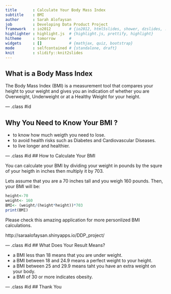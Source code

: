 ```yaml
---
title       : Calculate Your Body Mass Index
subtitle    : BMI
author      : Sarah Alofaysan
job         : Developing Data Product Project
framework   : io2012        # {io2012, html5slides, shower, dzslides, ...}
highlighter : highlight.js  # {highlight.js, prettify, highlight}
hitheme     : tomorrow      # 
widgets     : []            # {mathjax, quiz, bootstrap}
mode        : selfcontained # {standalone, draft}
knit        : slidify::knit2slides
---
```


## What is a Body Mass Index

The Body Mass Index (BMI) is a measurement tool that compares your height to your weight and gives you an indication of whether you are Overweight, Underweight or at a Healthy Weight for your height.

--- .class #id 

## Why You Need to Know Your BMI ?

* to know how much weigth you need to lose.
* to avoid health risks such as Diabetes and Cardiovascular Diseases.
* to live longer and healthier.

--- .class #id 
## How to Calculate Your BMI

You can calculate your BMI by dividing your weight in pounds by the squre of your heigth in inches then multiply it by 703.

Lets assume that you are a 70 inches tall and you weigh 160 pounds. Then, your BMI will be:

```r
height<-70
weight<- 160
BMI<- (weight/(height*height))*703
print(BMI)
```

Please check this amazing application for more personlized BMI calculations.

http://saraalofaysan.shinyapps.io/DDP_project/

--- .class #id 
## What Does Your Result Means?

* a BMI less than 18 means that you are under weight.
* a BMI between 18 and 24.9 means a perfect weight to your height.
* a BMI between 25 and 29.9 means taht you have an extra weight on your body.
* a BMI of 30 or more indicates obesity.

--- .class #id 
## Thank You


